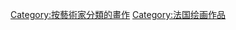 {{Commons category|Paintings by William-Adolphe Bouguereau}}


{{DEFAULTSORT:Bouguereau, William-Adolphe}}
[[Category:按藝術家分類的畫作|Category:按藝術家分類的畫作]]
[[Category:法国绘画作品|Category:法国绘画作品]]
